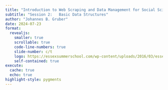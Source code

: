 ```yaml
---
title: "Introduction to Web Scraping and Data Management for Social Scientists"
subtitle: "Session 2:	Basic Data Structures"
author: "Johannes B. Gruber"
date: 2024-07-23
format:
  revealjs:
    smaller: true
    scrollable: true
    code-line-numbers: true
    slide-number: c/t
    logo: https://essexsummerschool.com/wp-content/uploads/2016/03/essex_logo-mobile.svg
    self-contained: true
execute:
  cache: true
  echo: true
highlight-style: pygments
---
```


